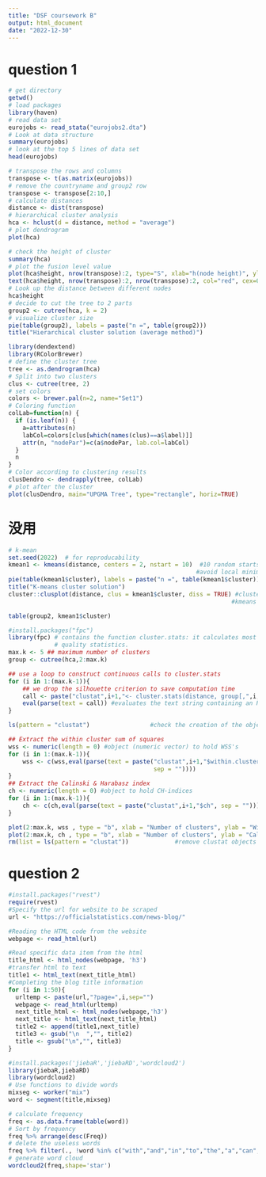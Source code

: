 ```yaml
---
title: "DSF coursework B"
output: html_document
date: "2022-12-30"
---
```

# question 1
```r
# get directory
getwd()
# load packages
library(haven)
# read data set
eurojobs <- read_stata("eurojobs2.dta")
# Look at data structure
summary(eurojobs)
# look at the top 5 lines of data set
head(eurojobs)
```
```r
# transpose the rows and columns
transpose <- t(as.matrix(eurojobs))
# remove the countryname and group2 row
transpose <- transpose[2:10,]
# calculate distances
distance <- dist(transpose)
# hierarchical cluster analysis
hca <- hclust(d = distance, method = "average")
# plot dendrogram
plot(hca) 
```


```r
# check the height of cluster
summary(hca)
# plot the fusion level value
plot(hca$height, nrow(transpose):2, type="S", xlab="h(node height)", ylab="k(number of clusters)", col="grey", lwd=2, main="Fusion Levels")
text(hca$height, nrow(transpose):2, nrow(transpose):2, col="red", cex=0.8)
# Look up the distance between different nodes
hca$height
# decide to cut the tree to 2 parts
group2 <- cutree(hca, k = 2)
# visualize cluster size
pie(table(group2), labels = paste("n =", table(group2)))
title("Hierarchical cluster solution (average method)")

```
```r

library(dendextend)
library(RColorBrewer)
# define the cluster tree
tree <- as.dendrogram(hca)
# Split into two clusters
clus <- cutree(tree, 2)
# set colors
colors <- brewer.pal(n=2, name="Set1")
# Coloring function
colLab=function(n) {
  if (is.leaf(n)) {
    a=attributes(n)
    labCol=colors[clus[which(names(clus)==a$label)]]
    attr(n, "nodePar")=c(a$nodePar, lab.col=labCol)
  }
  n
}
# Color according to clustering results
clusDendro <- dendrapply(tree, colLab)
# plot after the cluster
plot(clusDendro, main="UPGMA Tree", type="rectangle", horiz=TRUE)
```

# 没用
```r
# k-mean
set.seed(2022)  # for reproducability
kmean1 <- kmeans(distance, centers = 2, nstart = 10)  #10 random starts to
                                                     #avoid local minima
pie(table(kmean1$cluster), labels = paste("n =", table(kmean1$cluster)))
title("K-means cluster solution")
cluster::clusplot(distance, clus = kmean1$cluster, diss = TRUE) #cluster plot using PCA, 
                                                               #kmeans solution

table(group2, kmean1$cluster)

#install.packages("fpc")
library(fpc) # contains the function cluster.stats: it calculates most available cluster 
             # quality statistics.
max.k <- 5 ## maximum number of clusters
group <- cutree(hca,2:max.k)

## use a loop to construct continuous calls to cluster.stats
for (i in 1:(max.k-1)){
    ## we drop the silhouette criterion to save computation time 
    call <- paste("clustat",i+1,"<- cluster.stats(distance, group[,",i,"], silhouette = FALSE)", sep = "")
    eval(parse(text = call)) #evaluates the text string containing an R-command.
}

ls(pattern = "clustat")                 #check the creation of the objects

## Extract the within cluster sum of squares
wss <- numeric(length = 0) #object (numeric vector) to hold WSS's
for (i in 1:(max.k-1)){
    wss <- c(wss,eval(parse(text = paste("clustat",i+1,"$within.cluster.ss", 
                                         sep = ""))))
}
## Extract the Calinski & Harabasz index
ch <- numeric(length = 0) #object to hold CH-indices
for (i in 1:(max.k-1)){
    ch <- c(ch,eval(parse(text = paste("clustat",i+1,"$ch", sep = ""))))
}

plot(2:max.k, wss , type = "b", xlab = "Number of clusters", ylab = "Within-cluster sum of squares")
plot(2:max.k, ch , type = "b", xlab = "Number of clusters", ylab = "Calinski & Harabasz index")
rm(list = ls(pattern = "clustat"))             #remove clustat objects
```

# question 2

```r
#install.packages("rvest")
require(rvest)
#Specify the url for website to be scraped
url <- "https://officialstatistics.com/news-blog/"

#Reading the HTML code from the website
webpage <- read_html(url)

#Read specific data item from the html
title_html <- html_nodes(webpage, 'h3')
#transfer html to text
title1 <- html_text(next_title_html)
#Completing the blog title information
for (i in 1:50){
  urltemp <- paste(url,"?page=",i,sep="")
  webpage <- read_html(urltemp)
  next_title_html <- html_nodes(webpage,'h3')
  next_title <- html_text(next_title_html)
  title2 <- append(title1,next_title)
  title3 <- gsub("\n  ","", title2)
  title <- gsub("\n","", title3)
}

```


```r
#install.packages('jiebaR','jiebaRD','wordcloud2')
library(jiebaR,jiebaRD) 
library(wordcloud2)
# Use functions to divide words
mixseg <- worker("mix") 
word <- segment(title,mixseg) 

# calculate frequency
freq <- as.data.frame(table(word)) 
# Sort by frequency
freq %>% arrange(desc(Freq))
# delete the useless words
freq %>% filter(., !word %in% c("with","and","in","to","the","a","can","Can","how"))
# generate word cloud
wordcloud2(freq,shape='star') 
```



